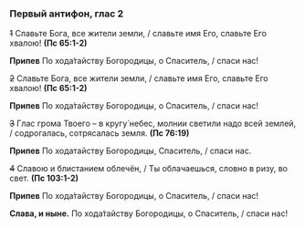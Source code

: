 ### Первый антифон, глас 2

~~1~~ Славьте Бога, все жители земли, / славьте имя Его, славьте Его хвалою! **(Пс 65:1-2)**

**Припев** По хода́тайству Богородицы, о Спаситель, / спаси нас!

~~2~~ Славьте Бога, все жители земли, / славьте имя Его, славьте Его хвалою! **(Пс 65:1-2)**

**Припев** По хода́тайству Богородицы, о Спаситель, / спаси нас!

~~3~~ Глас грома Твоего – в кругу́ небес, молнии светили надо всей землей, / содрогалась, сотрясалась земля. **(Пс 76:19)**

**Припев** По ходатайству Богородицы, Спаситель, / спаси нас.

~~4~~ Славою и блистанием облечён, / Ты облачаешься, словно в ризу, во свет. **(Пс 103:1-2)**

**Припев** По хода́тайству Богородицы, о Спаситель, / спаси нас!

**Слава, и ныне.** По хода́тайству Богородицы, о Спаситель, / спаси нас!

